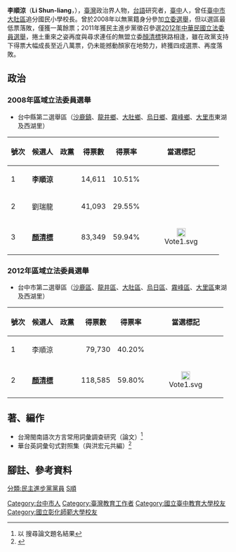 {{Infobox_officeholder
| name = 李順涼
| image name =
| width = 180
| Sex = 男 
| party = {{Dpp|25px}}
| Native place = 
| date of birth = {{birth_date_and_age|1956|12|28}}
| place of birth = {{ROC|臺灣省}}[[台中縣|台中縣]][[龍井區|龍井鄉]]（今[[台中市|台中市]][[龍井區|龍井區]]）
| nationality = {{ROC}}
| educate = 
*台中縣龍井鄉龍峰國民小學畢業1963-1969
*台中縣大肚鄉大道國民中學畢業1969-1972
*台灣省立台中師範專科學校畢業1972-1977
*台灣省立台灣教育學院進修部輔導系畢業-1983-1987
*國立彰化師範大學輔導研究所四十學分班結業-1996
*國立新竹教育大學台灣語言及語文教育研究所畢業2000-2006
| past = 
*1977　志願分發到南投縣仁愛鄉紅葉國小﹝紅香部落﹞服務
*1981　台中縣大肚鄉瑞峰國小服務
*1989　台中縣烏日鄉旭光國小擔任總務主任
*1991　台中縣龍井鄉龍峰國小擔任訓導主任  先後擔任總務 輔導 教務 訓導
*1995　中部地區擔任閩南語研習講師及比賽裁判
*1999  二月派到沙鹿鎮公館國小擔任校長
*1999  七月擔任大肚區後備軍人輔導中心主任至2003年
*1999　擔任全國鄉土母語競賽裁判及台灣語文學會監事
*1999　執行編輯台中市本土母語教材閩南語讀本第二集
*2002　負責台中市鄉土母語師資支援人員甄選工作及擔任受訓講師
*2003　和洪宏元老師實施「台灣閩南語次方言常用詞彙調查研究」2005由五南出版
*2003　承辦台中市政府接受教育部鄉土母語教學評鑑工作
*2004　擔任台中市教育輔導團鄉土教育副召集人，閩南語召集人
*2004　提出論文題目「台灣閩南語次方言常用詞彙調查研究」指導教授董忠司博士
*2004　國立台中師範學院台中市校友會理事長
*大肚區追分國小校長
*國立台中師範學院校友會理事
*更生保護會輔導員
}}

'''李順涼'''（'''Li Shun-liang'''，{{bd|1956年|12月28日|||L李}}），[[臺灣|臺灣]]政治界人物，[[台語|台語]]研究者，[[臺中|臺中]]人，曾任[[臺中市|臺中市]][[大肚區|大肚區]]追分國民小學校長。曾於2008年以無黨籍身分參加[[2008年中華民國立法委員選舉|立委選舉]]，但以選區最低票落敗，僅獲一萬餘票；2011年獲民主進步黨徵召參選[[2012年中華民國立法委員選舉|2012年中華民國立法委員選舉]]，捲土重來之姿再度與尋求連任的無盟立委[[顏清標|顏清標]]狹路相逢，雖在政黨支持下得票大幅成長至近八萬票，仍未能撼動顏家在地勢力，終獲四成選票、再度落敗。

==政治==
===2008年區域立法委員選舉===
*台中縣第二選舉區（[[沙鹿鎮|沙鹿鎮]]、[[龍井鄉|龍井鄉]]、[[大肚鄉|大肚鄉]]、[[烏日鄉|烏日鄉]]、[[霧峰鄉|霧峰鄉]]、[[大里市|大里市]]東湖及西湖里）
{|class=wikitable
!號次!!候選人!!政黨!!得票數!!得票率!!當選標記
|-
|1||'''李順涼'''||{{Nonp}}|| 14,611||10.51%||
|-
|2||劉瑞龍||{{Dpp}}|| 41,093||29.55%||
|-
|3||'''[[顏清標|顏清標]]'''||{{Npsu}}|| 83,349||59.94%||<div align="center">[[File:Vote1.svg|20px]]
|}

===2012年區域立法委員選舉===
*台中市第二選舉區（[[沙鹿區|沙鹿區]]、[[龍井區|龍井區]]、[[大肚區|大肚區]]、[[烏日區|烏日區]]、[[霧峰區|霧峰區]]、[[大里區|大里區]]東湖及西湖里）
{|class=wikitable
!號次
!候選人
!政黨
!得票數
!得票率
!當選標記
|-
|1
|李順涼
|{{Dpp}}
|align="right"|79,730
|align="right"|40.20%
| 
|-
|2
|'''[[顏清標|顏清標]]'''
|{{Npsu}}
|align="right"|118,585
|align="right"|59.80%
|align="center"|[[File:Vote1.svg|20px]]
|}

==著、編作==
*台灣閩南語次方言常用詞彙調查研究（論文）<ref>以 {{cite web|url=http://ndltd.ncl.edu.tw/cgi-bin/gs32/gsweb.cgi/ccd=oAOrYk/webmge?webmgemode=general&mode=basic|title=臺灣博碩士論文知識加值系統|publisher=國家圖書館|access-date=2012-04-22|archive-date=2019-06-21|archive-url=https://web.archive.org/web/20190621201401/https://ndltd.ncl.edu.tw/cgi-bin/gs32/gsweb.cgi/ccd=oAOrYk/webmge?webmgemode=general&mode=basic|dead-url=no}} 搜尋論文題名結果</ref>
*華台英詞彙句式對照集（與洪宏元共編）<ref>{{cite web
 |url       = http://www.books.com.tw/exep/prod/booksfile.php?item=0010283385
 |title     = 博客來書籍館>華台英詞彙句式對照集
 |publisher = 博客來數位科技股份有限公司
}}{{Dead link|date=2018年9月 |bot=InternetArchiveBot |fix-attempted=yes }}</ref>
==腳註、參考資料==
<references/>

[[分類:民主進步黨黨員|分類:民主進步黨黨員]]
[[分類:李姓|S順]]
[[Category:台中市人|Category:台中市人]]
[[Category:臺灣教育工作者|Category:臺灣教育工作者]]
[[Category:國立臺中教育大學校友|Category:國立臺中教育大學校友]]
[[Category:國立彰化師範大學校友|Category:國立彰化師範大學校友]]